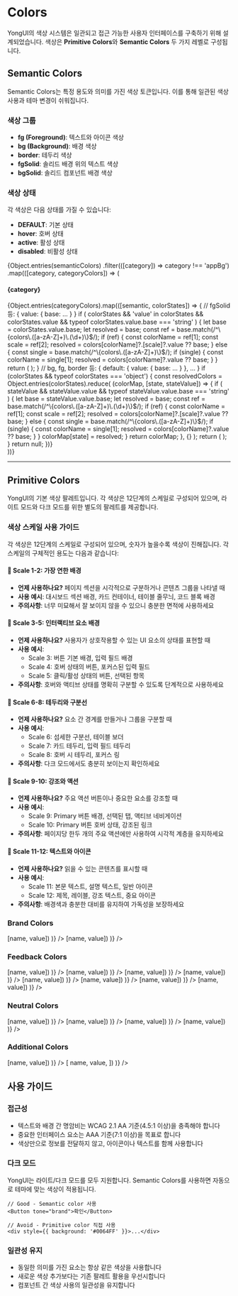 
<Meta title="Tokens/Colors" />

# Colors

YongUI의 색상 시스템은 일관되고 접근 가능한 사용자 인터페이스를 구축하기 위해 설계되었습니다.
색상은 **Primitive Colors**와 **Semantic Colors** 두 가지 레벨로 구성됩니다.

## Semantic Colors

Semantic Colors는 특정 용도와 의미를 가진 색상 토큰입니다. 이를 통해 일관된 색상 사용과 테마 변경이 쉬워집니다.

### 색상 그룹

- **fg (Foreground)**: 텍스트와 아이콘 색상
- **bg (Background)**: 배경 색상
- **border**: 테두리 색상
- **fgSolid**: 솔리드 배경 위의 텍스트 색상
- **bgSolid**: 솔리드 컴포넌트 배경 색상

### 색상 상태

각 색상은 다음 상태를 가질 수 있습니다:

- **DEFAULT**: 기본 상태
- **hover**: 호버 상태
- **active**: 활성 상태
- **disabled**: 비활성 상태

<ColorPalette>
  {Object.entries(semanticColors)
    .filter(([category]) => category !== 'appBg')
    .map(([category, categoryColors]) => (
      <div key={category}>
        <h4>{category}</h4>
        {Object.entries(categoryColors).map(([semantic, colorStates]) => {
          // fgSolid 등: { value: { base: ... } }
          if (
            colorStates &&
            'value' in colorStates &&
            colorStates.value &&
            typeof colorStates.value.base === 'string'
          ) {
            let base = colorStates.value.base;
            let resolved = base;
            const ref = base.match(/^\{colors\.([a-zA-Z]+)\.(\d+)\}$/);
            if (ref) {
              const colorName = ref[1];
              const scale = ref[2];
              resolved = colors[colorName]?.[scale]?.value ?? base;
            } else {
              const single = base.match(/^\{colors\.([a-zA-Z]+)\}$/);
              if (single) {
                const colorName = single[1];
                resolved = colors[colorName]?.value ?? base;
              }
            }
            return (
              <ColorItem
                key={semantic}
                title={`${category}.${semantic}`}
                colors={{ base: resolved }}
              />
            );
          }
          // bg, fg, border 등: { default: { value: { base: ... } }, ... }
          if (colorStates && typeof colorStates === 'object') {
            const resolvedColors = Object.entries(colorStates).reduce(
              (colorMap, [state, stateValue]) => {
                if (
                  stateValue &&
                  stateValue.value &&
                  typeof stateValue.value.base === 'string'
                ) {
                  let base = stateValue.value.base;
                  let resolved = base;
                  const ref = base.match(/^\{colors\.([a-zA-Z]+)\.(\d+)\}$/);
                  if (ref) {
                    const colorName = ref[1];
                    const scale = ref[2];
                    resolved = colors[colorName]?.[scale]?.value ?? base;
                  } else {
                    const single = base.match(/^\{colors\.([a-zA-Z]+)\}$/);
                    if (single) {
                      const colorName = single[1];
                      resolved = colors[colorName]?.value ?? base;
                    }
                  }
                  colorMap[state] = resolved;
                }
                return colorMap;
              },
              {}
            );
            return (
              <ColorItem
                key={semantic}
                title={`${category}.${semantic}`}
                colors={resolvedColors}
              />
            );
          }
          return null;
        })}
      </div>
    ))}
</ColorPalette>

---

## Primitive Colors

YongUI의 기본 색상 팔레트입니다. 각 색상은 12단계의 스케일로 구성되어 있으며,
라이트 모드와 다크 모드를 위한 별도의 팔레트를 제공합니다.

### 색상 스케일 사용 가이드

각 색상은 12단계의 스케일로 구성되어 있으며, 숫자가 높을수록 색상이 진해집니다.
각 스케일의 구체적인 용도는 다음과 같습니다:

#### 🎨 Scale 1-2: 가장 연한 배경

- **언제 사용하나요?** 페이지 섹션을 시각적으로 구분하거나 콘텐츠 그룹을 나타낼 때
- **사용 예시**: 대시보드 섹션 배경, 카드 컨테이너, 테이블 줄무늬, 코드 블록 배경
- **주의사항**: 너무 미묘해서 잘 보이지 않을 수 있으니 충분한 면적에 사용하세요

#### 🎨 Scale 3-5: 인터랙티브 요소 배경

- **언제 사용하나요?** 사용자가 상호작용할 수 있는 UI 요소의 상태를 표현할 때
- **사용 예시**:
  - Scale 3: 버튼 기본 배경, 입력 필드 배경
  - Scale 4: 호버 상태의 버튼, 포커스된 입력 필드
  - Scale 5: 클릭/활성 상태의 버튼, 선택된 항목
- **주의사항**: 호버와 액티브 상태를 명확히 구분할 수 있도록 단계적으로 사용하세요

#### 🎨 Scale 6-8: 테두리와 구분선

- **언제 사용하나요?** 요소 간 경계를 만들거나 그룹을 구분할 때
- **사용 예시**:
  - Scale 6: 섬세한 구분선, 테이블 보더
  - Scale 7: 카드 테두리, 입력 필드 테두리
  - Scale 8: 호버 시 테두리, 포커스 링
- **주의사항**: 다크 모드에서도 충분히 보이는지 확인하세요

#### 🎨 Scale 9-10: 강조와 액션

- **언제 사용하나요?** 주요 액션 버튼이나 중요한 요소를 강조할 때
- **사용 예시**:
  - Scale 9: Primary 버튼 배경, 선택된 탭, 액티브 네비게이션
  - Scale 10: Primary 버튼 호버 상태, 강조된 링크
- **주의사항**: 페이지당 한두 개의 주요 액션에만 사용하여 시각적 계층을 유지하세요

#### 🎨 Scale 11-12: 텍스트와 아이콘

- **언제 사용하나요?** 읽을 수 있는 콘텐츠를 표시할 때
- **사용 예시**:
  - Scale 11: 본문 텍스트, 설명 텍스트, 일반 아이콘
  - Scale 12: 제목, 레이블, 강조 텍스트, 중요 아이콘
- **주의사항**: 배경색과 충분한 대비를 유지하여 가독성을 보장하세요

### Brand Colors

<ColorPalette>
  <ColorItem
    title="파랑 (Primary)"
    subtitle="colors.violet"
    colors={Object.fromEntries(
      Object.entries(colors.violet).map(([name, { value }]) => [name, value])
    )}
  />
  <ColorItem
    title="파랑 Dark (Primary)"
    subtitle="colors.darkTeal"
    colors={Object.fromEntries(
      Object.entries(colors.darkTeal).map(([name, { value }]) => [name, value])
    )}
  />
</ColorPalette>

### Feedback Colors

<ColorPalette>
  <ColorItem
    title="빨강 (Danger)"
    subtitle="colors.red"
    colors={Object.fromEntries(
      Object.entries(colors.red).map(([name, { value }]) => [name, value])
    )}
  />
  <ColorItem
    title="빨강 Dark (Danger)"
    subtitle="colors.darkRed"
    colors={Object.fromEntries(
      Object.entries(colors.darkRed).map(([name, { value }]) => [name, value])
    )}
  />
  <ColorItem
    title="노랑 (Warning)"
    subtitle="colors.amber"
    colors={Object.fromEntries(
      Object.entries(colors.amber).map(([name, { value }]) => [name, value])
    )}
  />
  <ColorItem
    title="노랑 Dark (Warning)"
    subtitle="colors.darkAmber"
    colors={Object.fromEntries(
      Object.entries(colors.darkAmber).map(([name, { value }]) => [name, value])
    )}
  />
  <ColorItem
    title="초록 (Success)"
    subtitle="colors.green"
    colors={Object.fromEntries(
      Object.entries(colors.green).map(([name, { value }]) => [name, value])
    )}
  />
  <ColorItem
    title="초록 Dark (Success)"
    subtitle="colors.darkGreen"
    colors={Object.fromEntries(
      Object.entries(colors.darkGreen).map(([name, { value }]) => [name, value])
    )}
  />
  <ColorItem
    title="파랑 (Info)"
    subtitle="colors.blue"
    colors={Object.fromEntries(
      Object.entries(colors.blue).map(([name, { value }]) => [name, value])
    )}
  />
  <ColorItem
    title="파랑 Dark (Info)"
    subtitle="colors.darkBlue"
    colors={Object.fromEntries(
      Object.entries(colors.darkBlue).map(([name, { value }]) => [name, value])
    )}
  />
</ColorPalette>

### Neutral Colors

<ColorPalette>
  <ColorItem
    title="회색 (Slate)"
    subtitle="colors.slate"
    colors={Object.fromEntries(
      Object.entries(colors.slate).map(([name, { value }]) => [name, value])
    )}
  />
  <ColorItem
    title="회색 Dark (Slate)"
    subtitle="colors.darkSlate"
    colors={Object.fromEntries(
      Object.entries(colors.darkSlate).map(([name, { value }]) => [name, value])
    )}
  />
  <ColorItem
    title="세이지 (Sage)"
    subtitle="colors.sage"
    colors={Object.fromEntries(
      Object.entries(colors.sage).map(([name, { value }]) => [name, value])
    )}
  />
  <ColorItem
    title="세이지 Dark (Sage)"
    subtitle="colors.darkSage"
    colors={Object.fromEntries(
      Object.entries(colors.darkSage).map(([name, { value }]) => [name, value])
    )}
  />
</ColorPalette>

### Additional Colors

<ColorPalette>
  <ColorItem
    title="청록 (Teal)"
    subtitle="colors.teal"
    colors={Object.fromEntries(
      Object.entries(colors.teal).map(([name, { value }]) => [name, value])
    )}
  />
  <ColorItem
    title="보라 Dark"
    subtitle="colors.darkViolet"
    colors={Object.fromEntries(
      Object.entries(colors.darkViolet).map(([name, { value }]) => [
        name,
        value,
      ])
    )}
  />
</ColorPalette>

## 사용 가이드

### 접근성

- 텍스트와 배경 간 명암비는 WCAG 2.1 AA 기준(4.5:1 이상)을 충족해야 합니다
- 중요한 인터페이스 요소는 AAA 기준(7:1 이상)을 목표로 합니다
- 색상만으로 정보를 전달하지 않고, 아이콘이나 텍스트를 함께 사용합니다

### 다크 모드

YongUI는 라이트/다크 모드를 모두 지원합니다. Semantic Colors를 사용하면 자동으로 테마에 맞는 색상이 적용됩니다.

```tsx
// Good - Semantic color 사용
<Button tone="brand">확인</Button>

// Avoid - Primitive color 직접 사용
<div style={{ background: '#0064FF' }}>...</div>
```

### 일관성 유지

- 동일한 의미를 가진 요소는 항상 같은 색상을 사용합니다
- 새로운 색상 추가보다는 기존 팔레트 활용을 우선시합니다
- 컴포넌트 간 색상 사용의 일관성을 유지합니다
